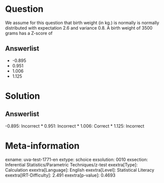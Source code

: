 Question
========

We assume for this question that birth weight (in kg.) is normally is normally distributed with expectation 2.6 and variance 0.8. A birth weight of 3500 grams has a Z-score of

Answerlist
----------

* -0.895
* 0.951
* 1.006
* 1.125

Solution
========

Answerlist
----------

-0.895: Incorrect
* 0.951: Incorrect
* 1.006: Correct
* 1.125: Incorrect

Meta-information
================
exname: uva-test-1771-en
extype: schoice
exsolution: 0010
exsection: Inferential Statistics/Parametric Techniques/z-test
exextra[Type]: Calculation
exextra[Language]: English
exextra[Level]: Statistical Literacy
exextra[IRT-Difficulty]: 2.491
exextra[p-value]: 0.4693
